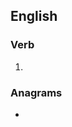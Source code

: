 ==English==

===Verb===
{{head|en|verb form}}

# {{en-past of|sike}}

===Anagrams===
* {{anagrams|en|a=deiks|dikes|skied}}